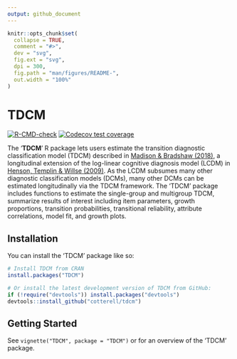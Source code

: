 ```yaml
---
output: github_document
---
```


<!-- README.md is generated from README.Rmd. Please edit that file -->

```r
knitr::opts_chunk$set(
  collapse = TRUE,
  comment = "#>",
  dev = "svg",
  fig.ext = "svg",
  dpi = 300,
  fig.path = "man/figures/README-",
  out.width = "100%"
)
```

# TDCM

<!-- badges: start -->
[![R-CMD-check](https://github.com/cotterell/tdcm/actions/workflows/R-CMD-check.yaml/badge.svg)](https://github.com/cotterell/tdcm/actions/workflows/R-CMD-check.yaml)
[![Codecov test coverage](https://codecov.io/gh/cotterell/tdcm/branch/main/graph/badge.svg)](https://app.codecov.io/gh/cotterell/tdcm?branch=main)
<!-- badges: end -->

The '**TDCM**' R package lets users estimate the transition diagnostic 
classification model (TDCM) described in 
[Madison & Bradshaw (2018)](https://doi.org/10.1007/s11336-018-9638-5), a 
longitudinal extension of the log-linear cognitive diagnosis model (LCDM) in 
[Henson, Templin & Willse (2009)](https://doi.org/10.1007/s11336-008-9089-5). As 
the LCDM subsumes many other diagnostic classification models (DCMs), many other 
DCMs can be estimated longitudinally via the TDCM framework. The 'TDCM' package 
includes functions to estimate the single-group and multigroup TDCM, summarize 
results of interest including item parameters, growth proportions, transition 
probabilities, transitional reliability, attribute correlations, model fit, and 
growth plots.

## Installation

You can install the 'TDCM' package like so:

::: .pkgdown-release
``` r
# Install TDCM from CRAN
install.packages("TDCM")
```
:::

``` r
# Or install the latest development version of TDCM from GitHub:
if (!require("devtools")) install.packages("devtools")
devtools::install_github("cotterell/tdcm")
```

## Getting Started

See `vignette("TDCM", package = "TDCM")` or for an overview of the 'TDCM'
package.
